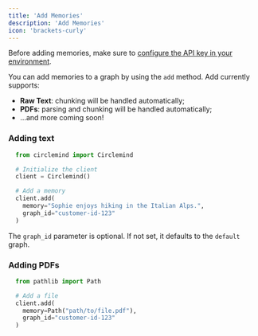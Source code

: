 ```yaml
---
title: 'Add Memories'
description: 'Add Memories'
icon: 'brackets-curly'
---
```


Before adding memories, make sure to [configure the API key in your environment](/essentials/getting-started#getting-started).

You can add memories to a graph by using the `add` method. Add currently supports:
- **Raw Text**: chunking will be handled automatically;
- **PDFs**: parsing and chunking will be handled automatically;
- ...and more coming soon!

### Adding text

```python
  from circlemind import Circlemind

  # Initialize the client
  client = Circlemind()

  # Add a memory
  client.add(
    memory="Sophie enjoys hiking in the Italian Alps.",
    graph_id="customer-id-123"
  )
```

The `graph_id` parameter is optional. If not set, it defaults to the `default` graph.

### Adding PDFs

```python
  from pathlib import Path

  # Add a file
  client.add(
    memory=Path("path/to/file.pdf"),
    graph_id="customer-id-123"
  )
```
